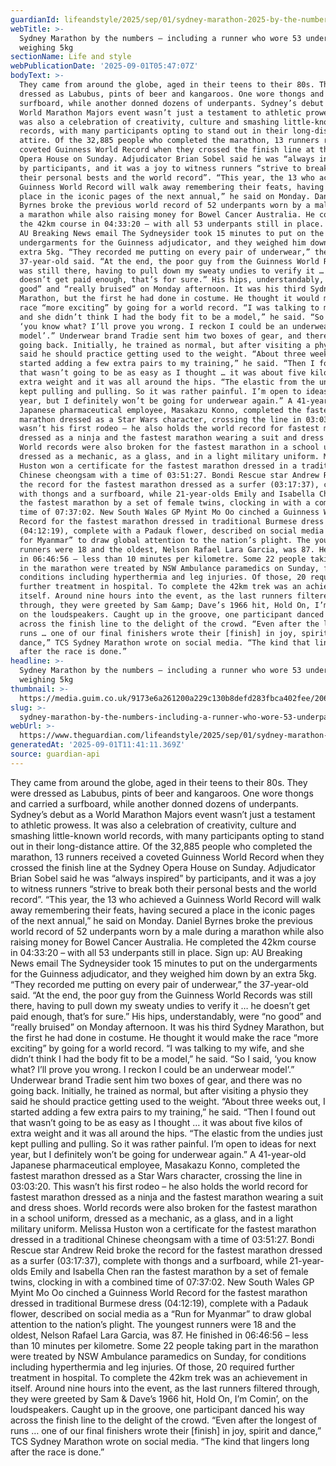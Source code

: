 ```yaml
---
guardianId: lifeandstyle/2025/sep/01/sydney-marathon-2025-by-the-numbers
webTitle: >-
  Sydney Marathon by the numbers – including a runner who wore 53 underpants
  weighing 5kg
sectionName: Life and style
webPublicationDate: '2025-09-01T05:47:07Z'
bodyText: >-
  They came from around the globe, aged in their teens to their 80s. They were
  dressed as Labubus, pints of beer and kangaroos. One wore thongs and carried a
  surfboard, while another donned dozens of underpants. Sydney’s debut as a
  World Marathon Majors event wasn’t just a testament to athletic prowess. It
  was also a celebration of creativity, culture and smashing little-known world
  records, with many participants opting to stand out in their long-distance
  attire. Of the 32,885 people who completed the marathon, 13 runners received a
  coveted Guinness World Record when they crossed the finish line at the Sydney
  Opera House on Sunday. Adjudicator Brian Sobel said he was “always inspired”
  by participants, and it was a joy to witness runners “strive to break both
  their personal bests and the world record”. “This year, the 13 who achieved a
  Guinness World Record will walk away remembering their feats, having secured a
  place in the iconic pages of the next annual,” he said on Monday. Daniel
  Byrnes broke the previous world record of 52 underpants worn by a male during
  a marathon while also raising money for Bowel Cancer Australia. He completed
  the 42km course in 04:33:20 – with all 53 underpants still in place. Sign up:
  AU Breaking News email The Sydneysider took 15 minutes to put on the
  undergarments for the Guinness adjudicator, and they weighed him down by an
  extra 5kg. “They recorded me putting on every pair of underwear,” the
  37-year-old said. “At the end, the poor guy from the Guinness World Records
  was still there, having to pull down my sweaty undies to verify it … he
  doesn’t get paid enough, that’s for sure.” His hips, understandably, were “no
  good” and “really bruised” on Monday afternoon. It was his third Sydney
  Marathon, but the first he had done in costume. He thought it would make the
  race “more exciting” by going for a world record. “I was talking to my wife,
  and she didn’t think I had the body fit to be a model,” he said. “So I said,
  ‘you know what? I’ll prove you wrong. I reckon I could be an underwear
  model’.” Underwear brand Tradie sent him two boxes of gear, and there was no
  going back. Initially, he trained as normal, but after visiting a physio they
  said he should practice getting used to the weight. “About three weeks out, I
  started adding a few extra pairs to my training,” he said. “Then I found out
  that wasn’t going to be as easy as I thought … it was about five kilos of
  extra weight and it was all around the hips. “The elastic from the undies just
  kept pulling and pulling. So it was rather painful. I’m open to ideas for next
  year, but I definitely won’t be going for underwear again.” A 41-year-old
  Japanese pharmaceutical employee, Masakazu Konno, completed the fastest
  marathon dressed as a Star Wars character, crossing the line in 03:03:20. This
  wasn’t his first rodeo – he also holds the world record for fastest marathon
  dressed as a ninja and the fastest marathon wearing a suit and dress shoes.
  World records were also broken for the fastest marathon in a school uniform,
  dressed as a mechanic, as a glass, and in a light military uniform. Melissa
  Huston won a certificate for the fastest marathon dressed in a traditional
  Chinese cheongsam with a time of 03:51:27. Bondi Rescue star Andrew Reid broke
  the record for the fastest marathon dressed as a surfer (03:17:37), complete
  with thongs and a surfboard, while 21-year-olds Emily and Isabella Chen ran
  the fastest marathon by a set of female twins, clocking in with a combined
  time of 07:37:02. New South Wales GP Myint Mo Oo cinched a Guinness World
  Record for the fastest marathon dressed in traditional Burmese dress
  (04:12:19), complete with a Padauk flower, described on social media as a “Run
  for Myanmar” to draw global attention to the nation’s plight. The youngest
  runners were 18 and the oldest, Nelson Rafael Lara Garcia, was 87. He finished
  in 06:46:56 – less than 10 minutes per kilometre. Some 22 people taking part
  in the marathon were treated by NSW Ambulance paramedics on Sunday, for
  conditions including hyperthermia and leg injuries. Of those, 20 required
  further treatment in hospital. To complete the 42km trek was an achievement in
  itself. Around nine hours into the event, as the last runners filtered
  through, they were greeted by Sam &amp; Dave’s 1966 hit, Hold On, I’m Comin’,
  on the loudspeakers. Caught up in the groove, one participant danced his way
  across the finish line to the delight of the crowd. “Even after the longest of
  runs … one of our final finishers wrote their [finish] in joy, spirit and
  dance,” TCS Sydney Marathon wrote on social media. “The kind that lingers long
  after the race is done.”
headline: >-
  Sydney Marathon by the numbers – including a runner who wore 53 underpants
  weighing 5kg
thumbnail: >-
  https://media.guim.co.uk/9173e6a261200a229c130b8defd283fbca402fee/206_948_815_652/500.jpg
slug: >-
  sydney-marathon-by-the-numbers-including-a-runner-who-wore-53-underpants-weighing-5kg
webUrl: >-
  https://www.theguardian.com/lifeandstyle/2025/sep/01/sydney-marathon-2025-by-the-numbers
generatedAt: '2025-09-01T11:41:11.369Z'
source: guardian-api
---
```

They came from around the globe, aged in their teens to their 80s. They were dressed as Labubus, pints of beer and kangaroos. One wore thongs and carried a surfboard, while another donned dozens of underpants. Sydney’s debut as a World Marathon Majors event wasn’t just a testament to athletic prowess. It was also a celebration of creativity, culture and smashing little-known world records, with many participants opting to stand out in their long-distance attire. Of the 32,885 people who completed the marathon, 13 runners received a coveted Guinness World Record when they crossed the finish line at the Sydney Opera House on Sunday. Adjudicator Brian Sobel said he was “always inspired” by participants, and it was a joy to witness runners “strive to break both their personal bests and the world record”. “This year, the 13 who achieved a Guinness World Record will walk away remembering their feats, having secured a place in the iconic pages of the next annual,” he said on Monday. Daniel Byrnes broke the previous world record of 52 underpants worn by a male during a marathon while also raising money for Bowel Cancer Australia. He completed the 42km course in 04:33:20 – with all 53 underpants still in place. Sign up: AU Breaking News email The Sydneysider took 15 minutes to put on the undergarments for the Guinness adjudicator, and they weighed him down by an extra 5kg. “They recorded me putting on every pair of underwear,” the 37-year-old said. “At the end, the poor guy from the Guinness World Records was still there, having to pull down my sweaty undies to verify it … he doesn’t get paid enough, that’s for sure.” His hips, understandably, were “no good” and “really bruised” on Monday afternoon. It was his third Sydney Marathon, but the first he had done in costume. He thought it would make the race “more exciting” by going for a world record. “I was talking to my wife, and she didn’t think I had the body fit to be a model,” he said. “So I said, ‘you know what? I’ll prove you wrong. I reckon I could be an underwear model’.” Underwear brand Tradie sent him two boxes of gear, and there was no going back. Initially, he trained as normal, but after visiting a physio they said he should practice getting used to the weight. “About three weeks out, I started adding a few extra pairs to my training,” he said. “Then I found out that wasn’t going to be as easy as I thought … it was about five kilos of extra weight and it was all around the hips. “The elastic from the undies just kept pulling and pulling. So it was rather painful. I’m open to ideas for next year, but I definitely won’t be going for underwear again.” A 41-year-old Japanese pharmaceutical employee, Masakazu Konno, completed the fastest marathon dressed as a Star Wars character, crossing the line in 03:03:20. This wasn’t his first rodeo – he also holds the world record for fastest marathon dressed as a ninja and the fastest marathon wearing a suit and dress shoes. World records were also broken for the fastest marathon in a school uniform, dressed as a mechanic, as a glass, and in a light military uniform. Melissa Huston won a certificate for the fastest marathon dressed in a traditional Chinese cheongsam with a time of 03:51:27. Bondi Rescue star Andrew Reid broke the record for the fastest marathon dressed as a surfer (03:17:37), complete with thongs and a surfboard, while 21-year-olds Emily and Isabella Chen ran the fastest marathon by a set of female twins, clocking in with a combined time of 07:37:02. New South Wales GP Myint Mo Oo cinched a Guinness World Record for the fastest marathon dressed in traditional Burmese dress (04:12:19), complete with a Padauk flower, described on social media as a “Run for Myanmar” to draw global attention to the nation’s plight. The youngest runners were 18 and the oldest, Nelson Rafael Lara Garcia, was 87. He finished in 06:46:56 – less than 10 minutes per kilometre. Some 22 people taking part in the marathon were treated by NSW Ambulance paramedics on Sunday, for conditions including hyperthermia and leg injuries. Of those, 20 required further treatment in hospital. To complete the 42km trek was an achievement in itself. Around nine hours into the event, as the last runners filtered through, they were greeted by Sam &amp; Dave’s 1966 hit, Hold On, I’m Comin’, on the loudspeakers. Caught up in the groove, one participant danced his way across the finish line to the delight of the crowd. “Even after the longest of runs … one of our final finishers wrote their [finish] in joy, spirit and dance,” TCS Sydney Marathon wrote on social media. “The kind that lingers long after the race is done.”
